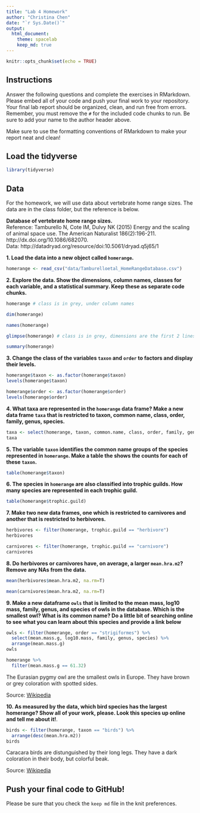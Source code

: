 ```yaml
---
title: "Lab 4 Homework"
author: "Christina Chen"
date: "`r Sys.Date()`"
output:
  html_document: 
    theme: spacelab
    keep_md: true
---
```


```r
knitr::opts_chunk$set(echo = TRUE)
```

## Instructions
Answer the following questions and complete the exercises in RMarkdown. Please embed all of your code and push your final work to your repository. Your final lab report should be organized, clean, and run free from errors. Remember, you must remove the `#` for the included code chunks to run. Be sure to add your name to the author header above.  

Make sure to use the formatting conventions of RMarkdown to make your report neat and clean!  

## Load the tidyverse
```r
library(tidyverse)
```

## Data
For the homework, we will use data about vertebrate home range sizes. The data are in the class folder, but the reference is below.  

**Database of vertebrate home range sizes.**  
Reference: Tamburello N, Cote IM, Dulvy NK (2015) Energy and the scaling of animal space use. The American Naturalist 186(2):196-211. http://dx.doi.org/10.1086/682070.  
Data: http://datadryad.org/resource/doi:10.5061/dryad.q5j65/1  

**1. Load the data into a new object called `homerange`.**

```r
homerange <- read_csv("data/Tamburelloetal_HomeRangeDatabase.csv")
```

**2. Explore the data. Show the dimensions, column names, classes for each variable, and a statistical summary. Keep these as separate code chunks.**  

```r
homerange # class is in grey, under column names
```

```r
dim(homerange)
```

```r
names(homerange)
```

```r
glimpse(homerange) # class is in grey, dimensions are the first 2 lines
```

```r
summary(homerange)
```

**3. Change the class of the variables `taxon` and `order` to factors and display their levels.**  

```r
homerange$taxon <- as.factor(homerange$taxon)
levels(homerange$taxon)

homerange$order <- as.factor(homerange$order)
levels(homerange$order)
```

**4. What taxa are represented in the `homerange` data frame? Make a new data frame `taxa` that is restricted to taxon, common name, class, order, family, genus, species.**  

```r
taxa <- select(homerange, taxon, common.name, class, order, family, genus, species)
taxa
```

**5. The variable `taxon` identifies the common name groups of the species represented in `homerange`. Make a table the shows the counts for each of these `taxon`.**  

```r
table(homerange$taxon)
```

**6. The species in `homerange` are also classified into trophic guilds. How many species are represented in each trophic guild.**  

```r
table(homerange$trophic.guild)
```

**7. Make two new data frames, one which is restricted to carnivores and another that is restricted to herbivores.**  

```r
herbivores <- filter(homerange, trophic.guild == "herbivore")
herbivores
```

```r
carnivores <- filter(homerange, trophic.guild == "carnivore")
carnivores
```

**8. Do herbivores or carnivores have, on average, a larger `mean.hra.m2`? Remove any NAs from the data.**  

```r
mean(herbivores$mean.hra.m2, na.rm=T)
```

```r
mean(carnivores$mean.hra.m2, na.rm=T)
```

**9. Make a new dataframe `owls` that is limited to the mean mass, log10 mass, family, genus, and species of owls in the database. Which is the smallest owl? What is its common name? Do a little bit of searching online to see what you can learn about this species and provide a link below** 

```r
owls <- filter(homerange, order == "strigiformes") %>%
  select(mean.mass.g, log10.mass, family, genus, species) %>%
  arrange(mean.mass.g)
owls
```

```r
homerange %>%
  filter(mean.mass.g == 61.32)
```

The Eurasian pygmy owl are the smallest owls in Europe. They have brown or grey coloration with spotted sides.

Source: [Wikipedia](https://en.wikipedia.org/wiki/Eurasian_pygmy_owl)

**10. As measured by the data, which bird species has the largest homerange? Show all of your work, please. Look this species up online and tell me about it!**.  

```r
birds <- filter(homerange, taxon == "birds") %>%
  arrange(desc(mean.hra.m2))
birds
```

Caracara birds are distunguished by their long legs. They have a dark coloration in their body, but colorful beak.

Source: [Wikipedia](https://en.wikipedia.org/wiki/Caracara_(genus))

## Push your final code to GitHub!
Please be sure that you check the `keep md` file in the knit preferences.   